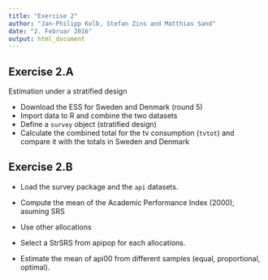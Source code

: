 ```yaml
---
title: "Exercise 2"
author: "Jan-Philipp Kolb, Stefan Zins and Matthias Sand"
date: "2. Februar 2016"
output: html_document
---
```



## Exercise 2.A

Estimation  under a stratified design

- Download the ESS for Sweden and Denmark (round 5)
- Import data to R and combine the two datasets
- Define a `survey` object (stratified design)
- Calculate the combined total for the tv consumption (`tvtot`) and compare it with the totals in Sweden and Denmark


## Exercise 2.B

- Load the survey package and the `api` datasets.

- Compute the mean of the Academic Performance Index (2000),  asuming SRS

- Use other allocations

- Select a StrSRS from apipop for each allocations.

- Estimate the mean of api00 from different
samples (equal, proportional, optimal).
